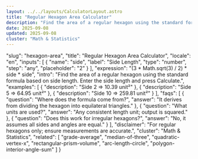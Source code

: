 ```yaml
---
layout: ../../layouts/CalculatorLayout.astro
title: "Regular Hexagon Area Calculator"
description: "Find the area of a regular hexagon using the standard formula based on side length. Enter the side length and press Calculate."
date: 2025-09-08
updated: 2025-09-08
cluster: "Math & Statistics"
---
```


  "slug": "hexagon-area",
  "title": "Regular Hexagon Area Calculator",
  "locale": "en",
  "inputs": [
    {
      "name": "side",
      "label": "Side Length",
      "type": "number",
      "step": "any",
      "placeholder": "2"
    }
  ],
  "expression": "(3 * Math.sqrt(3) / 2) * side * side",
  "intro": "Find the area of a regular hexagon using the standard formula based on side length. Enter the side length and press Calculate.",
  "examples": [
    {
      "description": "Side 2 ⇒ 10.39 unit²"
    },
    {
      "description": "Side 5 ⇒ 64.95 unit²"
    },
    {
      "description": "Side 10 ⇒ 259.81 unit²"
    }
  ],
  "faqs": [
    {
      "question": "Where does the formula come from?",
      "answer": "It derives from dividing the hexagon into equilateral triangles."
    },
    {
      "question": "What units are used?",
      "answer": "Any consistent length unit; output is squared."
    },
    {
      "question": "Does this work for irregular hexagons?",
      "answer": "No, it assumes all sides and angles are equal."
    }
  ],
  "disclaimer": "For regular hexagons only; ensure measurements are accurate.",
  "cluster": "Math & Statistics",
  "related": [
    "grade-average",
    "median-of-three",
    "quadratic-vertex-x",
    "rectangular-prism-volume",
    "arc-length-circle",
    "polygon-interior-angle-sum"
  ]
}

<Calculator schema={schema} />
